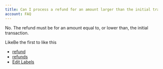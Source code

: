 ```yaml
---
title: Can I process a refund for an amount larger than the initial transaction?
account: FAQ 
---
```

No. The refund must be for an amount equal to, or lower than, the initial transaction.

LikeBe the first to like this

*   [refund](/label/FAQ/refund)
*   [refunds](/label/FAQ/refunds)
*   [Edit Labels](# "Edit Labels (Type 'l')")




